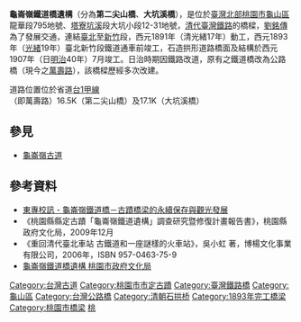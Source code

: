 {{coord|25.015839088321|N|121.392367844869|E|format=dms|display=title}}
{{tw monument
|name=龜崙嶺鐵道橋遺構
|formername=
|image= 
|imagename=
|othername=
|formalname=
|level=[[直轄市定古蹟|直轄市定古蹟]]
|class=橋樑
|time = 1891年
|location=桃園市龜山區
|open=
|cost=
|website=
|reg_url =https://nchdb.boch.gov.tw/assets/overview/monument/20080222000001
}}

'''龜崙嶺鐵道橋遺構'''（分為'''第二尖山橋'''、'''大坑溪橋'''），是位於[[臺灣北部|臺灣北部]][[桃園市|桃園市]][[龜山區|龜山區]]龍華段795地號、[[塔寮坑溪|塔寮坑溪]]段大坑小段12-31地號，[[清代|清代]][[劉銘傳鐵路|臺灣鐵路]]的橋樑，[[劉銘傳|劉銘傳]]為了發展交通，連結[[臺北車站|臺北]]至[[新竹車站|新竹]]段，西元1891年（清光緒17年）動工，西元1893年（[[光緒|光緒]]19年）臺北新竹段鐵道通車前竣工，石造拱形道路橋面及結構於西元1907年（日[[明治|明治]]40年）7月竣工。日治時期因鐵路改道，原有之鐵道橋改為公路橋（現今之[[萬壽路_(桃園市)|萬壽路]]），該橋樑歷經多次改建。

道路位置位於省道[[台1線#甲線|台1甲線]]（即萬壽路）16.5K（第二尖山橋）及17.1K（大坑溪橋）

== 參見 ==
*[[龜崙嶺古道|龜崙嶺古道]]

== 參考資料 ==
{{refbegin}}
* [http://news.ntc.edu.tw/modules/tadnews/index.php?nsn=1148 東專校訊 - 龜崙嶺鐵道橋－古蹟橋梁的永續保存與觀光發展]{{Wayback|url=http://news.ntc.edu.tw/modules/tadnews/index.php?nsn=1148 |date=20190502074252 }}
*《桃園縣縣定古蹟「龜崙嶺鐵道遺構」調查研究暨修復計畫報告書》，桃園縣政府文化局，2009年12月
* 《重回清代臺北車站 古鐵道和一座謎樣的火車站》，吳小虹 著，博楊文化事業有限公司，2006年，ISBN 957-0463-75-9
*[https://culture.tycg.gov.tw/home.jsp?id=144&parentpath=0%2C130%2C133&mcustomize=onemessages_view.jsp&dataserno=201607110028&aplistdn=ou=data,ou=chculture3,ou=chculture,ou=ap_root,o=tycg,c=tw&toolsflag=Y 龜崙嶺鐵道橋遺構  桃園市政府文化局]{{Wayback|url=https://culture.tycg.gov.tw/home.jsp?id=144&parentpath=0%2C130%2C133&mcustomize=onemessages_view.jsp&dataserno=201607110028&aplistdn=ou=data,ou=chculture3,ou=chculture,ou=ap_root,o=tycg,c=tw&toolsflag=Y |date=20200419102414 }}

{{refend}}

{{臺灣鐵道史}}
{{桃園市文化資產}}

[[Category:台灣古道|Category:台灣古道]]
[[Category:桃園市市定古蹟|Category:桃園市市定古蹟]]
[[Category:臺灣鐵路橋|Category:臺灣鐵路橋]]
[[Category:龜山區|Category:龜山區]]
[[Category:台灣公路橋|Category:台灣公路橋]]
[[Category:清朝石拱桥|Category:清朝石拱桥]]
[[Category:1893年完工橋梁|Category:1893年完工橋梁]]
[[Category:桃園市橋梁|Category:桃園市橋梁]]
[[Category:臺灣鐵路文化資產|桃]]